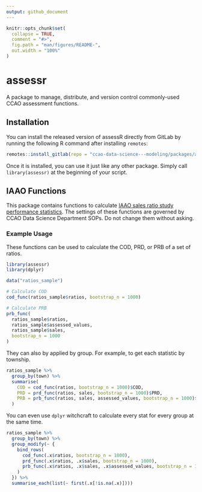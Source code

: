 ---
output: github_document
---

<!-- README.md is generated from README.Rmd. Please edit that file -->

```{r, include = FALSE}
knitr::opts_chunk$set(
  collapse = TRUE,
  comment = "#>",
  fig.path = "man/figures/README-",
  out.width = "100%"
)
```

# assessr

A package to manage, distribute, and version control commonly-used
CCAO assessment functions.

## Installation

You can install the released version of assessR directly from GitLab by running the following R command after installing `remotes`:

```r
remotes::install_gitlab(repo = "ccao-data-science---modeling/packages/assessr")
```

Once it is installed, you can use it just like any other package. Simply
call `library(assessr)` at the beginning of your script.

## IAAO Functions

This package contains functions to calculate [IAAO sales ratio study performance statistics](https://www.iaao.org/media/standards/Standard_on_Ratio_Studies.pdf). The settings of these functions are governed by CCAO Data Science Department SOPs. Do not change them without asking.

### Example Usage

These functions can be used to calculate the COD, PRD, or PRB of a set of ratios. 

```{r, warning=FALSE, message=FALSE}
library(assessr)
library(dplyr)

data("ratios_sample")

# Calculate COD
cod_func(ratios_sample$ratios, bootstrap_n = 1000)

# Calculate PRB
prb_func(
  ratios_sample$ratios,
  ratios_sample$assessed_values,
  ratios_sample$sales,
  bootstrap_n = 1000
)

```

They can also by applied by group. For example, to get each statistic by township.

```{r, warning=FALSE}
ratios_sample %>%
  group_by(town) %>%
  summarise(
    COD = cod_func(ratios, bootstrap_n = 1000)$COD,
    PRD = prd_func(ratios, sales, bootstrap_n = 1000)$PRD,
    PRB = prb_func(ratios, sales, assessed_values, bootstrap_n = 1000)$PRB
  )

```

You can even use `dplyr` witchcraft to calculate every stat for every group at the same time.

```{r}
ratios_sample %>%
  group_by(town) %>%
  group_modify(~ {
    bind_rows(
      cod_func(.x$ratios, bootstrap_n = 1000),
      prd_func(.x$ratios, .x$sales, bootstrap_n = 1000),
      prb_func(.x$ratios, .x$sales, .x$assessed_values, bootstrap_n = 1000)
    )
  }) %>%
  summarise_each(list(~ first(.x[!is.na(.x)]))) 

```

